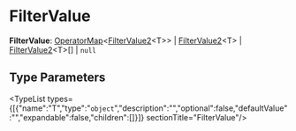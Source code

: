 
# FilterValue

 **FilterValue**: [OperatorMap](../../DAL/types/types.DAL.OperatorMap/page.mdx)&#60;[FilterValue2](../types.FilterValue2/page.mdx)&#60;T&#62;&#62; \| [FilterValue2](../types.FilterValue2/page.mdx)&#60;T&#62; \| [FilterValue2](../types.FilterValue2/page.mdx)&#60;T&#62;[] \| `null`

## Type Parameters

<TypeList types={[{"name":"T","type":"`object`","description":"","optional":false,"defaultValue":"","expandable":false,"children":[]}]}  sectionTitle="FilterValue"/>

